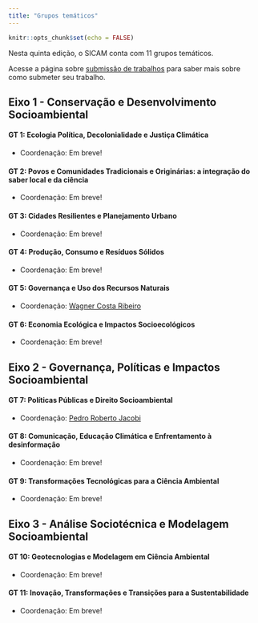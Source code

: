 ```yaml
---
title: "Grupos temáticos"
---
```


```r
knitr::opts_chunk$set(echo = FALSE)
```

<link rel="stylesheet" href="https://cdn.jsdelivr.net/gh/jpswalsh/academicons@1/css/academicons.min.css">




Nesta quinta edição, o SICAM conta com 11 grupos temáticos. 

Acesse a página sobre [submissão de trabalhos](submissao.qmd) para saber mais sobre como submeter seu trabalho.

## Eixo 1 - Conservação e Desenvolvimento Socioambiental

#### GT 1: Ecologia Política, Decolonialidade e Justiça Climática

- Coordenação: Em breve!


#### GT 2: Povos e Comunidades Tradicionais e Originárias: a integração do saber local e da ciência
- Coordenação: Em breve!
  

#### GT 3: Cidades Resilientes e Planejamento Urbano
- Coordenação: Em breve!


#### GT 4: Produção, Consumo e Resíduos Sólidos  
- Coordenação: Em breve!


#### GT 5: Governança e Uso dos Recursos Naturais	
- Coordenação: [Wagner Costa Ribeiro](http://lattes.cnpq.br/2562793611808071)


#### GT 6: Economia Ecológica e Impactos Socioecológicos
- Coordenação: Em breve!


## Eixo 2 - Governança, Políticas e Impactos Socioambiental

#### GT 7: Políticas Públicas e Direito Socioambiental	
- Coordenação: [Pedro Roberto Jacobi](http://lattes.cnpq.br/6799067928413168)


#### GT 8: Comunicação, Educação Climática e Enfrentamento à desinformação
- Coordenação: Em breve!


#### GT 9: Transformações Tecnológicas para a Ciência Ambiental	  
- Coordenação: Em breve!


## Eixo 3 - Análise Sociotécnica e Modelagem Socioambiental


#### GT 10: Geotecnologias e Modelagem em Ciência Ambiental
- Coordenação: Em breve!


#### GT 11: Inovação, Transformações e Transições para a Sustentabilidade
- Coordenação: Em breve!